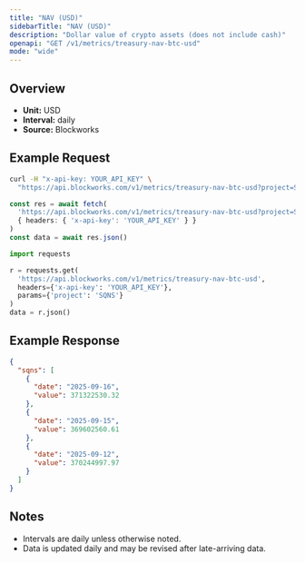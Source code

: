 ```yaml
---
title: "NAV (USD)"
sidebarTitle: "NAV (USD)"
description: "Dollar value of crypto assets (does not include cash)"
openapi: "GET /v1/metrics/treasury-nav-btc-usd"
mode: "wide"
---
```


## Overview

- **Unit:** USD
- **Interval:** daily
- **Source:** Blockworks

## Example Request

<CodeGroup>

```bash cURL
curl -H "x-api-key: YOUR_API_KEY" \
  "https://api.blockworks.com/v1/metrics/treasury-nav-btc-usd?project=SQNS"
```

```typescript TypeScript
const res = await fetch(
  'https://api.blockworks.com/v1/metrics/treasury-nav-btc-usd?project=SQNS',
  { headers: { 'x-api-key': 'YOUR_API_KEY' } }
)
const data = await res.json()
```

```python Python
import requests

r = requests.get(
  'https://api.blockworks.com/v1/metrics/treasury-nav-btc-usd',
  headers={'x-api-key': 'YOUR_API_KEY'},
  params={'project': 'SQNS'}
)
data = r.json()
```

</CodeGroup>

## Example Response

```json
{
  "sqns": [
    {
      "date": "2025-09-16",
      "value": 371322530.32
    },
    {
      "date": "2025-09-15",
      "value": 369602560.61
    },
    {
      "date": "2025-09-12",
      "value": 370244997.97
    }
  ]
}
```

## Notes
- Intervals are daily unless otherwise noted.
- Data is updated daily and may be revised after late-arriving data.
